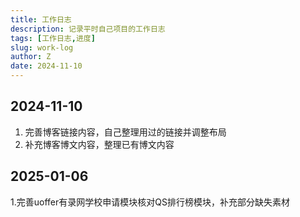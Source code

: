 ```yaml
---
title: 工作日志
description: 记录平时自己项目的工作日志
tags: [工作日志,进度]
slug: work-log
author: Z
date: 2024-11-10
---
```


## 2024-11-10

1. 完善博客链接内容，自己整理用过的链接并调整布局
2. 补充博客博文内容，整理已有博文内容

## 2025-01-06

1.完善uoffer有录网学校申请模块核对QS排行榜模块，补充部分缺失素材

